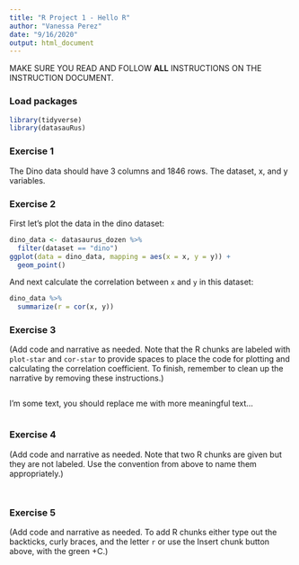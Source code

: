 ```yaml
---
title: "R Project 1 - Hello R"
author: "Vanessa Perez"
date: "9/16/2020"
output: html_document
---
```


MAKE SURE YOU READ AND FOLLOW **ALL** INSTRUCTIONS ON THE INSTRUCTION DOCUMENT. 

### Load packages

```r
library(tidyverse) 
library(datasauRus)
```


### Exercise 1

The Dino data should have 3 columns and 1846 rows. The dataset, x, and y variables. 

### Exercise 2

First let's plot the data in the dino dataset:

```r
dino_data <- datasaurus_dozen %>%
  filter(dataset == "dino")
ggplot(data = dino_data, mapping = aes(x = x, y = y)) +
  geom_point()
```

And next calculate the correlation between `x` and `y` in this dataset:

```r
dino_data %>%
  summarize(r = cor(x, y))
```

### Exercise 3

(Add code and narrative as needed. Note that the R chunks are labeled with `plot-star` and `cor-star` to provide spaces to place the code for plotting and calculating the correlation coefficient. To finish, remember to clean up the narrative by removing these instructions.)



```r


```

I'm some text, you should replace me with more meaningful text...
 
```r


```

### Exercise 4

(Add code and narrative as needed. Note that two R chunks are given but they are not labeled. Use the convention from above to name them appropriately.)

```r


```

```r


```

### Exercise 5

(Add code and narrative as needed. To add R chunks either type out the backticks, curly braces, and the letter `r` or use the Insert chunk button above, with the green +C.)